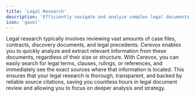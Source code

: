 ```yaml
---
title: 'Legal Research'
description: 'Efficiently navigate and analyze complex legal documents with trusted sources'
icon: 'gavel'
---
```


Legal research typically involves reviewing vast amounts of case files, contracts, discovery documents, and legal precedents. Cerevox enables you to quickly analyze and extract relevant information from these documents, regardless of their size or structure. With Cerevox, you can easily search for legal terms, clauses, rulings, or references, and immediately see the exact sources where that information is located. This ensures that your legal research is thorough, transparent, and backed by reliable source citations, saving you countless hours in legal document review and allowing you to focus on deeper analysis and strategy.

